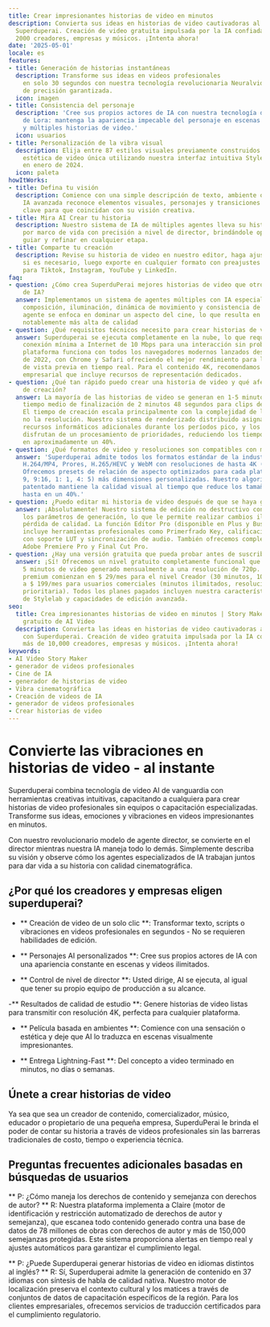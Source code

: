 ```yaml
---
title: Crear impresionantes historias de video en minutos
description: Convierta sus ideas en historias de video cautivadoras al instante con
  Superduperai. Creación de video gratuita impulsada por la IA confiada por más de
  2000 creadores, empresas y músicos. ¡Intenta ahora!
date: '2025-05-01'
locale: es
features:
- title: Generación de historias instantáneas
  description: Transforme sus ideas en videos profesionales
    en solo 30 segundos con nuestra tecnología revolucionaria Neuralvid 3.0 - 98.7%
    de precisión garantizada.
  icon: imagen
- title: Consistencia del personaje
  description: 'Cree sus propios actores de IA con nuestra tecnología de entrenamiento
    de Lora: mantenga la apariencia impecable del personaje en escenas ilimitadas
    y múltiples historias de video.'
  icon: usuarios
- title: Personalización de la vibra visual
  description: Elija entre 87 estilos visuales previamente construidos o cree su propia
    estética de video única utilizando nuestra interfaz intuitiva Stylelab, lanzada
    en enero de 2024.
  icon: paleta
howItWorks:
- title: Defina tu visión
  description: Comience con una simple descripción de texto, ambiente o emoción. Nuestra
    IA avanzada reconoce elementos visuales, personajes y transiciones de escenas
    clave para que coincidan con su visión creativa.
- title: Mira AI Crear tu historia
  description: Nuestro sistema de IA de múltiples agentes lleva su historia al marco
    por marco de vida con precisión a nivel de director, brindándole opciones para
    guiar y refinar en cualquier etapa.
- title: Comparte tu creación
  description: Revise su historia de video en nuestro editor, haga ajustes rápidos
    si es necesario, luego exporte en cualquier formato con preajustes personalizados
    para Tiktok, Instagram, YouTube y LinkedIn.
faq:
- question: ¿Cómo crea SuperduPerai mejores historias de video que otros generadores
    de IA?
  answer: Implementamos un sistema de agentes múltiples con IA especializada para
    composición, iluminación, dinámica de movimiento y consistencia de carácter. Cada
    agente se enfoca en dominar un aspecto del cine, lo que resulta en una producción
    notablemente más alta de calidad
- question: ¿Qué requisitos técnicos necesito para crear historias de video?
  answer: Superduperai se ejecuta completamente en la nube, lo que requiere solo una
    conexión mínima a Internet de 10 Mbps para una interacción sin problemas. Nuestra
    plataforma funciona con todos los navegadores modernos lanzados después de enero
    de 2022, con Chrome y Safari ofreciendo el mejor rendimiento para las funciones
    de vista previa en tiempo real. Para el contenido 4K, recomendamos nuestro plan
    empresarial que incluye recursos de representación dedicados.
- question: ¿Qué tan rápido puedo crear una historia de video y qué afecta el tiempo
    de creación?
  answer: La mayoría de las historias de video se generan en 1-5 minutos, con nuestro
    tiempo medio de finalización de 2 minutos 48 segundos para clips de 60 segundos.
    El tiempo de creación escala principalmente con la complejidad de la historia,
    no la resolución. Nuestro sistema de renderizado distribuido asigna automáticamente
    recursos informáticos adicionales durante los períodos pico, y los clientes empresariales
    disfrutan de un procesamiento de prioridades, reduciendo los tiempos de espera
    en aproximadamente un 40%.
- question: ¿Qué formatos de video y resoluciones son compatibles con mis historias?
  answer: 'Superduperai admite todos los formatos estándar de la industria, incluidos
    H.264/MP4, Prores, H.265/HEVC y WebM con resoluciones de hasta 4K (3840 × 2160).
    Ofrecemos presets de relación de aspecto optimizados para cada plataforma (16:
    9, 9:16, 1: 1, 4: 5) más dimensiones personalizadas. Nuestro algoritmo de compresión
    patentado mantiene la calidad visual al tiempo que reduce los tamaños de los archivos
    hasta en un 40%.'
- question: ¿Puedo editar mi historia de video después de que se haya generado?
  answer: ¡Absolutamente! Nuestro sistema de edición no destructivo conserva todos
    los parámetros de generación, lo que le permite realizar cambios ilimitados sin
    pérdida de calidad. La función Editor Pro (disponible en Plus y Business Planes)
    incluye herramientas profesionales como Primerfrado Key, calificación de color
    con soporte LUT y sincronización de audio. También ofrecemos complementos para
    Adobe Premiere Pro y Final Cut Pro.
- question: ¿Hay una versión gratuita que pueda probar antes de suscribirme?
  answer: ¡Sí! Ofrecemos un nivel gratuito completamente funcional que incluye hasta
    5 minutos de video generado mensualmente a una resolución de 720p. Nuestros planes
    premium comienzan en $ 29/mes para el nivel Creador (30 minutos, 1080p) y escala
    a $ 199/mes para usuarios comerciales (minutos ilimitados, resolución 4K, representación
    prioritaria). Todos los planes pagados incluyen nuestra característica exclusiva
    de Stylelab y capacidades de edición avanzada.
seo:
  title: Crea impresionantes historias de video en minutos | Story Maker & Generator
    gratuito de AI Video
  description: Convierta las ideas en historias de video cautivadoras al instante
    con Superduperai. Creación de video gratuita impulsada por la IA confiada por
    más de 10,000 creadores, empresas y músicos. ¡Intenta ahora!
keywords:
- AI Video Story Maker
- generador de videos profesionales
- Cine de IA
- generador de historias de video
- Vibra cinematográfica
- Creación de videos de IA
- generador de videos profesionales
- Crear historias de video
---
```

# Convierte las vibraciones en historias de video - al instante

Superduperai combina tecnología de video AI de vanguardia con herramientas creativas intuitivas, capacitando a cualquiera para crear historias de video profesionales sin equipos o capacitación especializadas. Transforme sus ideas, emociones y vibraciones en videos impresionantes en minutos.

Con nuestro revolucionario modelo de agente director, se convierte en el director mientras nuestra IA maneja todo lo demás. Simplemente describa su visión y observe cómo los agentes especializados de IA trabajan juntos para dar vida a su historia con calidad cinematográfica.

## ¿Por qué los creadores y empresas eligen superduperai?

- ** Creación de video de un solo clic **: Transformar texto, scripts o vibraciones en videos profesionales en segundos - No se requieren habilidades de edición.

- ** Personajes AI personalizados **: Cree sus propios actores de IA con una apariencia constante en escenas y videos ilimitados.

- ** Control de nivel de director **: Usted dirige, AI se ejecuta, al igual que tener su propio equipo de producción a su alcance.

-** Resultados de calidad de estudio **: Genere historias de video listas para transmitir con resolución 4K, perfecta para cualquier plataforma.

- ** Película basada en ambientes **: Comience con una sensación o estética y deje que AI lo traduzca en escenas visualmente impresionantes.

- ** Entrega Lightning-Fast **: Del concepto a video terminado en minutos, no días o semanas.

## Únete a crear historias de video

Ya sea que sea un creador de contenido, comercializador, músico, educador o propietario de una pequeña empresa, SuperduPerai le brinda el poder de contar su historia a través de videos profesionales sin las barreras tradicionales de costo, tiempo o experiencia técnica.

## Preguntas frecuentes adicionales basadas en búsquedas de usuarios

** P: ¿Cómo maneja los derechos de contenido y semejanza con derechos de autor? **
R: Nuestra plataforma implementa a Claire (motor de identificación y restricción automatizado de derechos de autor y semejanza), que escanea todo contenido generado contra una base de datos de 78 millones de obras con derechos de autor y más de 150,000 semejanzas protegidas. Este sistema proporciona alertas en tiempo real y ajustes automáticos para garantizar el cumplimiento legal.

** P: ¿Puede Superduperai generar historias de video en idiomas distintos al inglés? **
R: Sí, Superduperai admite la generación de contenido en 37 idiomas con síntesis de habla de calidad nativa. Nuestro motor de localización preserva el contexto cultural y los matices a través de conjuntos de datos de capacitación específicos de la región. Para los clientes empresariales, ofrecemos servicios de traducción certificados para el cumplimiento regulatorio.
